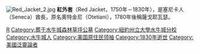 [[Image:Red_Jacket_2.jpg|right]]
'''紅外套'''（Red Jacket，1750年－1830年），是塞尼卡人（Seneca）酋長，原名奧特金尼（Otetiani），1780年後稱薩戈耶瓦瑟。

{{Authority control}}
[[Category:1750年出生|R]]
[[Category:葬于水牛城森林草坪公墓|Category:葬于水牛城森林草坪公墓]]
[[Category:紐約州立大學水牛城分校|Category:紐約州立大學水牛城分校]]
[[Category:水牛城人|Category:水牛城人]]
[[Category:美国原住民领袖|Category:美国原住民领袖]]
[[Category:1830年逝世|Category:1830年逝世]]
[[Category:美國泛靈論者|Category:美國泛靈論者]]